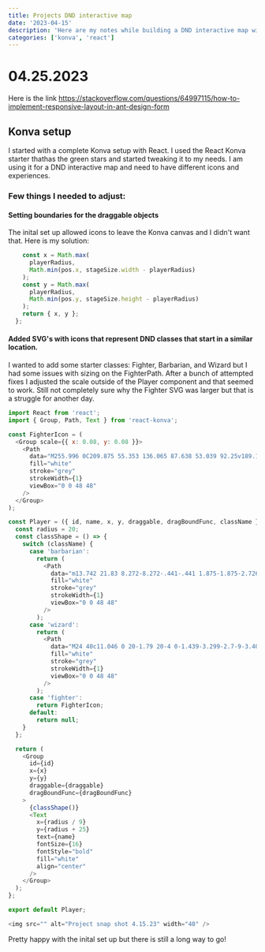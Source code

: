 ```yaml
---
title: Projects DND interactive map
date: '2023-04-15'
description: 'Here are my notes while building a DND interactive map with Konva and React'
categories: ['konva', 'react']
---
```


# 04.25.2023

Here is the link https://stackoverflow.com/questions/64997115/how-to-implement-responsive-layout-in-ant-design-form

## Konva setup

I started with a complete Konva setup with React. I used the React Konva starter thathas the green stars and started tweaking it to my needs. I am using it for a DND interactive map and need to have different icons and experiences.

### Few things I needed to adjust:

#### Setting boundaries for the draggable objects

The inital set up allowed icons to leave the Konva canvas and I didn't want that. Here is my solution:

```js const dragBoundFunc = (pos) => {
    const x = Math.max(
      playerRadius,
      Math.min(pos.x, stageSize.width - playerRadius)
    );
    const y = Math.max(
      playerRadius,
      Math.min(pos.y, stageSize.height - playerRadius)
    );
    return { x, y };
  };
```

#### Added SVG's with icons that represent DND classes that start in a similar location.

I wanted to add some starter classes: Fighter, Barbarian, and Wizard but I had some issues with sizing on the FighterPath. After a bunch of attempted fixes I adjusted the scale outside of the Player component and that seemed to work. Still not completely sure why the Fighter SVG was larger but that is a struggle for another day.

```js
import React from 'react';
import { Group, Path, Text } from 'react-konva';

const FighterIcon = (
  <Group scale={{ x: 0.08, y: 0.08 }}>
    <Path
      data="M255.996 0C209.875 55.353 136.065 87.638 53.039 92.25v189.12C53.039 405.914 255.996 512 255.996 512s202.966-106.086 202.966-230.63V92.25C375.926 87.638 302.116 55.353 255.996 0z"
      fill="white"
      stroke="grey"
      strokeWidth={1}
      viewBox="0 0 48 48"
    />
  </Group>
);

const Player = ({ id, name, x, y, draggable, dragBoundFunc, className }) => {
  const radius = 20;
  const classShape = () => {
    switch (className) {
      case 'barbarian':
        return (
          <Path
            data="m13.742 21.83 8.272-8.272-.441-.441 1.875-1.875-2.726-2.726-1.875 1.875-.441-.441-.341.341c-1.184-2.35-.963-5.218 1.157-8.84C8.92-2.685-2.193 9.862 1.372 19.7c3.339-1.941 6.782-2.769 9.352-2.067l-.589.589.441.441-9.905 9.905v2.838h2.614l10.017-10.017.441.441zm16.836-9.023c-3.673 2.149-6.565 2.354-8.93 1.117l-7.278 7.278c.755 2.58-.072 6.068-2.041 9.455 9.838 3.564 22.385-7.548 18.249-17.85z"
            fill="white"
            stroke="grey"
            strokeWidth={1}
            viewBox="0 0 48 48"
          />
        );
      case 'wizard':
        return (
          <Path
            data="M24 40c11.046 0 20-1.79 20-4 0-1.439-3.299-2.7-9-3.405L27 12 15 8l3 6-5 18.595C7.299 33.3 4 34.56 4 36c0 2.21 8.954 4 20 4Z"
            fill="white"
            stroke="grey"
            strokeWidth={1}
            viewBox="0 0 48 48"
          />
        );
      case 'fighter':
        return FighterIcon;
      default:
        return null;
    }
  };

  return (
    <Group
      id={id}
      x={x}
      y={y}
      draggable={draggable}
      dragBoundFunc={dragBoundFunc}
    >
      {classShape()}
      <Text
        x={radius / 9}
        y={radius + 25}
        text={name}
        fontSize={16}
        fontStyle="bold"
        fill="white"
        align="center"
      />
    </Group>
  );
};

export default Player;
```

```js
<img src="" alt="Project snap shot 4.15.23" width="40" />
```

Pretty happy with the inital set up but there is still a long way to go!
